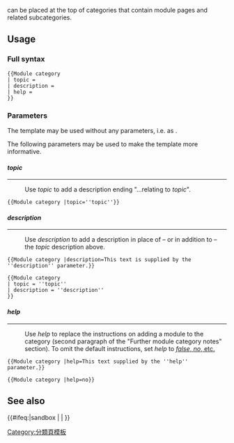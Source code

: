 {{Documentation subpage}}
<!-- Please place categories where indicated at the bottom of this page and interwikis at Wikidata (see [[Wikipedia:维基数据|Wikipedia:Wikidata]]) -->
{{tl|Module category}} can be placed at the top of categories that contain module pages and related subcategories.

{{TOC limit|3}}

== Usage ==

===Full syntax===
<pre style="overflow:auto;">
{{Module category
| topic = 
| description = 
| help = 
}}
</pre>

===Parameters===
The template may be used without any parameters, i.e. as {{tc|Module category}}.

{{Hidden begin |showhide=left |title=Example: no parameters |bodystyle=font-size:105%;}}
{{Module category}}
{{Hidden end}}

The following parameters may be used to make the template more informative.

====''topic''====
<hr/>
: Use ''topic'' to add a description ending "...relating to ''topic''".

{{Hidden begin |showhide=left |title=Example: ''topic'' |bodystyle=font-size:105%;}}
<pre>{{Module category |topic=''topic''}}</pre>
{{Module category |topic=''topic''}}
{{Hidden end}}

====''description''====
<hr/>
: Use ''description'' to add a description in place of&nbsp;– or in addition to&nbsp;– the ''topic'' description above.

{{Hidden begin |showhide=left |title=Example: ''description'' |bodystyle=font-size:105%;}}
<pre>{{Module category |description=This text is supplied by the ''description'' parameter.}}</pre>
{{Module category |description=This text is supplied by the ''description'' parameter.}}
{{Hidden end}}

{{Hidden begin |showhide=left |title=Example: ''topic'' and ''description'' |bodystyle=font-size:105%;}}
<pre style="overflow:auto;">
{{Module category
| topic = ''topic''
| description = ''description''
}}
</pre>
{{Module category
| topic = ''topic''
| description = ''description''
}}
{{Hidden end}}

====''help''====
<hr/>
: Use ''help'' to replace the instructions on adding a module to the category (second paragraph of the "Further module category notes" section). To omit the default instructions, set ''help'' to [[Template:If declined|''false'', ''no'', etc.]]

{{Hidden begin |showhide=left |title=Example: replace ''help'' text |bodystyle=font-size:105%;}}
<pre>{{Module category |help=This text supplied by the ''help'' parameter.}}</pre>
{{Module category |help=This text supplied by the ''help'' parameter.}}
{{Hidden end}}

{{Hidden begin |showhide=left |title=Example: omit ''help'' text |bodystyle=font-size:105%;}}
<pre>{{Module category |help=no}}</pre>
{{Module category |help=no}}
{{Hidden end}}

== See also ==
{{Other category-header templates}}

<includeonly>{{#ifeq:{{SUBPAGENAME}}|sandbox | |
<!-- Categories below this line, please; interwikis at Wikidata -->
[[Category:分類頁模板]]
}}</includeonly>